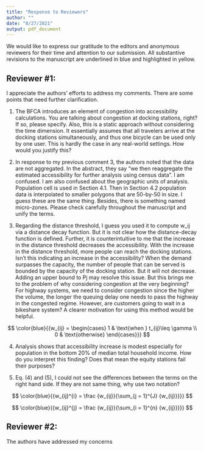 ```yaml
---
title: "Response to Reviewers"
author: ""
date: "8/27/2021"
output: pdf_document
---
```


We would like to express our gratitude to the editors and anonymous reviewers for their time and attention to our submission. All substantive revisions to the manuscript are underlined in blue and highlighted in yellow.

## Reviewer #1: 

I appreciate the authors' efforts to address my comments. There are some points that need further clarification.

\textcolor{blue}{Thank you for the opportunity to further clarify the paper.}

1. The BFCA introduces an element of congestion into accessibility calculations. You are talking about congestion at docking stations, right? If so, please specify. Also, this is a static approach without considering the time dimension. It essentially assumes that all travelers arrive at the
docking stations simultaneously, and thus one bicycle can be used only by one user. This is hardly the case in any real-world settings. How would you justify this?

\textcolor{blue}{Thank you for this comment. Floating catchment areas introduce an element of demand (or congestion). We clarified in the text that demand in our case is at the docking stations. You are right that the analysis is static in that it does not account for temporal variations in demand. Unfortunately, the number of bicycles available at each docking station at various times throughout the day is not available publicly, and we are not able to implement a dynamic analysis at the moment. We note this as a direction for future research (see \emph{page 24}). With respect to the static analysis, it is true that not all users arrive at a docking station at the same time. However, as a standard, this is still a valid assumption from a systems design perspective. Contrast to standards in terms of area of park per population: not everyone goes to the park at the same time, but calculating area of park per person is still a useful indicator of supply and demand. Similar standards for health care provision exist: not everyone goes to an emergency room at the same time, but calculating ER beds per person is still a good indicator of supply and demand. In the case of accessibility to public bicycle share programs, discussing the capacity of the system in these terms may be surprising initially, but we'd argue that this is because no standards have been developed for this kind of public transportation service.}

2. In response to my previous comment 3, the authors noted that the data are not aggregated. In the abstract, they say "we then reaggregate the estimated accessibility for further analysis using census data". I am confused. I am also confused about the geographic units of analysis. Population cell is used in Section 4.1. Then in Section 4.2 population data is interpolated to smaller polygons that are 50-by-50 in size. I guess these are the same thing. Besides, there is something named micro-zones. Please check carefully throughout the manuscript and unify the terms.

\textcolor{blue}{We are sorry that this was unclear. In section 4.1, we mean population units in general; they could be census polygons, dissemination areas, interpolated populatation, or any other cartographic representation of the population. We have changed the text to say "population unit" (see \emph{pages 14 and 21}) to ensure that this is not confused with the population cells in section 4.2. These populations cells are 50x50m polygons that we used to interpolate the population from census dissemination areas (DAs) to smaller geographical units. For vertical equity analysis, we used census income data at the level of DAs. In figures 9-12, accessibility is seen at the level of the 50x50m population cells, and income is identical for all cells in the same DA. In other words, accessibility is still spatially disaggregated but income is from the DAs. In Table 1, we did aggregate accessibility, but this aggregation is not by geography but rather by income level. A major advantage of the BFCA approach is that this kind of aggregation is possible while still preserving the population and level of service. We have edited the abstract and section 4.1 to clarify this. We also revised the text to make consistent use of the terms.}

3. Regarding the distance threshold, I guess you used it to compute w_ij via a distance decay function. But it is not clear how the distance-decay function is defined. Further, it is counterintuitive to me that the increase in the distance threshold decreases the accessibility. 
With the increase in the distance threshold, more people can reach the docking stations. Isn't this indicating an increase in the accessibility? When the demand surpasses the capacity, the number of people that can be served is bounded by the capacity of the docking station. But it will not decrease. Adding an upper bound to Pj may resolve this issue. But this brings me to the problem of why considering congestion at the very beginning? For highway systems, we need to consider congestion since the higher the volume, the longer the queuing delay one needs to pass the highway in the congested regime. However, are customers going to wait in a bikeshare system? A clearer motivation for using this method would be helpful.

\textcolor{blue}{Very good point. We assumed that the distance decay function would be apparent from the reference to thresholds. We now note on \emph{page 17} that the distance decay is as follows:}

$$
\color{blue}{{w_{ij} = \begin{cases} 
      1 & \text{when } t_{ij}\leq \gamma \\
      0 & \text{otherwise} 
   \end{cases}}}
$$
\textcolor{blue}{where $\gamma$ is the threshold.}

\textcolor{blue}{With respect to the "counter-intuitive" result that accessibility declines when the distance threshold increases, we can illustrate the effect with a simple example. Imagine a station with a single bicycle. A single person is located at 3 minutes from that station. Then, a single person is located at 4 minutes from that station. Finally, a third person is located at 5 minutes from the station. Suppose that the catchment of the station extends to a threshold of three minutes. The population within the catchment is 1, and the level of service is therefore 1 bicycle per person. Since the other two people in this simple system do not reach the station within three minutes they are not serviced. Hence, the person at 3 minutes enjoys a high level of accesibility, since it can reach a level of service of 1 bicycle per person. Next, suppose that the catchment of the station is 4 minutes. Now two people are in the service area of the station. The level of service of the station is 1/2 bicycle per person. These two people now collectively have lower accessibility, since they can reach only a lower level of service. Finally, suppose that the catchment of the station includes all three people: the level of service now is 1/3 bicycle per person, and collectively the accessibility is even lower. Now, perhaps the confusion is about what accessibility means in this framework. As this simple example shows, it means accessibility to level of service. When the catchment area is small, few people enjoy relatively high levels of accessibility; when the catchment area is large, more people enjoy accessibility, but only to lower levels of service. We discuss the motivation for using this approach in our response to your first point. Geurs and van Wee (2004), as cited in the paper, note that land-use components of accessibility measures take congestion effects into account.}

4. Analysis shows that accessibility increase is modest especially for population in the bottom 20% of median total household income. How do you interpret this finding? Does that mean the equity stations fail their purposes?

\textcolor{blue}{Thank you for this question. In our view, the equity stations were a qualified success: they increased accessibility in general, and more people have higher accessibility than without the equity stations because they filled important gaps in service coverage. As well, the accessibility differential for people in DAs with low incomes and people in DAs with higher incomes became smaller, but accessibility was still much lower for lower income populations even after the introduction of the equity stations. Hence, we believe that the gap in vertical equity was only modestly addressed and additional equity stations are needed to further increase access for equity users. Please see the revised discussion.}

5. Eq. (4) and (5), I could not see the differences between the terms on the right hand side. If they are not same thing, why use two notation?

\textcolor{blue}{Thank you for pointing this out. There were typos in these formulas, and they should be as follows. In the first step:}
$$
\color{blue}{{w_{ij}^{i} = \frac {w_{ij}}{\sum_{j = 1}^{J} {w_{ij}}}}}
$$

\textcolor{blue}{and in the second step:}
$$
\color{blue}{{w_{ij}^{j} = \frac {w_{ij}}{\sum_{i = 1}^{n} {w_{ij}}}}}
$$

\textcolor{blue}{The difference is that in the first step the weights are row-standardized and in the second step they are column-standardized.}

\textcolor{blue}{Thank you again for the opportunity to clarify the above points.}

## Reviewer #2: 

The authors have addressed my concerns

\textcolor{blue}{Thank you again for your suggestions to improve the paper.}
